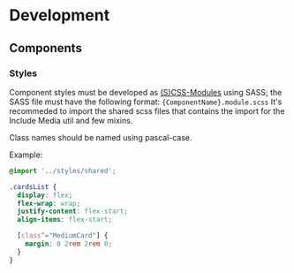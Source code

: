 
<Meta title="Contributing/Development" />

# Development

## Components

### Styles

Component styles must be developed as [(S)CSS-Modules](https://github.com/css-modules/css-modules) using SASS;
the SASS file must have the following format: `{ComponentName}.module.scss`
It's recommeded to import the shared scss files that contains the import for the Include Media util
and few mixins.

Class names should be named using pascal-case.

Example:
```scss
@import '../styles/shared';

.cardsList {
  display: flex;
  flex-wrap: wrap;
  justify-content: flex-start;
  align-items: flex-start;

  [class^="MediumCard"] {
    margin: 0 2rem 2rem 0;
  }
}
```
